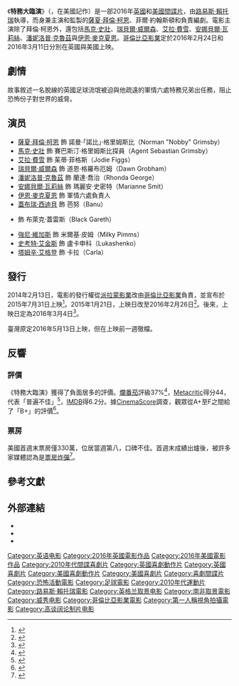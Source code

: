 {{noteTA
|G1=Movie
|G2=Show
}}
{{Infobox film
| name           = 特務大臨演
| original_name  = {{lang|en|''Grimsby''}}
| image          = The Brothers Grimsby Poster.jpg
| caption        = 電影海報
| director       = [[路易斯·賴托瑞|路易斯·賴托瑞]]
| producer       = {{Plainlist|
* [[薩夏·拜倫·柯恩|薩夏·拜倫·柯恩]]
* [[艾瑞克·費納|艾瑞克·費納]]
* {{link-en|尼拉·帕克|Nira Park}}}}
| writer         = {{Plainlist|
* [[薩夏·拜倫·柯恩|薩夏·拜倫·柯恩]]
* 菲爾·約翰斯頓
* {{link-en|彼得·貝納姆|Peter Baynham}}}}
| starring       = {{Plainlist|
* [[薩夏·拜倫·柯恩|薩夏·拜倫·柯恩]]
* [[馬克·史壯|馬克·史壯]]
* [[瑞貝爾·威爾森|瑞貝爾·威爾森]]
* [[艾拉·費雪|艾拉·費雪]]
* [[安娜貝爾·瓦莉絲|安娜貝爾·瓦莉絲]]
* [[伊恩·麥克夏恩|伊恩·麥克夏恩]]}}
| music          = {{link-en|厄藍·拜倫·柯恩|Erran Baron Cohen}}
| cinematography = {{link-en|奧利佛·伍德|Oliver Wood (cinematographer)}}
| editing        = {{Plainlist|
* 強納森·阿莫斯
* 伊凡·亨克
* 詹姆斯·湯瑪士}}
| studio         = {{Plainlist|
* {{link-en|Big Talk Productions|Big Talk Productions}}
* Four by Two Films
* LStar Capital
* [[威秀電影|威秀電影]]
* [[Working_Title_Films|Working Title Films]]}}
| distributor    = [[哥倫比亞影業|哥倫比亞影業]]
| released       = {{Film date|2016|2|24|英國|2016|3|11|美國}}
| runtime        = 83分鐘
| country        = {{Plainlist|
* 英國
* 美國}}
| language       = 英語
| budget         = 3500萬美元
| gross          = 2800萬美元
| preceded_by    = 
| followed_by    = 
| cn_name        = 王牌贱谍：格林斯比
| hk_name        = 特務大臨演
| tw_name        = 特務大臨演
}}
《'''特務大臨演'''》（{{lang-en|''Grimsby''}}，在美國記作{{lang|en|''The Brothers Grimsby''}}）是一部2016年[[英國|英國]]和[[美國|美國]][[間諜片|間諜片]]，由[[路易斯·賴托瑞|路易斯·賴托瑞]]執導，而身兼主演和監製的[[薩夏·拜倫·柯恩|薩夏·拜倫·柯恩]]、菲爾·約翰斯頓和{{link-en|彼得·貝納姆|Peter Baynham}}負責編劇。電影主演除了拜倫·柯恩外，還包括[[馬克·史壯|馬克·史壯]]、[[瑞貝爾·威爾森|瑞貝爾·威爾森]]、[[艾拉·費雪|艾拉·費雪]]、[[安娜貝爾·瓦莉絲|安娜貝爾·瓦莉絲]]、[[潘妮洛普·克魯茲|潘妮洛普·克魯茲]]與[[伊恩·麥克夏恩|伊恩·麥克夏恩]]。[[哥倫比亞影業|哥倫比亞影業]]定於2016年2月24日和2016年3月11日分別在英國與美國上映。

== 劇情 ==
故事敘述一名脫線的英國足球流氓被迫與他疏遠的軍情六處特務兄弟出任務，阻止恐怖份子對世界的威脅。

== 演员 ==
* [[薩夏·拜倫·柯恩|薩夏·拜倫·柯恩]] 飾 諾曼·「諾比」·格里姆斯比（Norman "Nobby" Grimsby）
* [[馬克·史壯|馬克·史壯]] 飾 賽巴斯汀·格里姆斯比探員（Agent Sebastian Grimsby）
* [[艾拉·費雪|艾拉·費雪]] 飾 茱蒂·菲格斯（Jodie Figgs）
* [[瑞貝爾·威爾森|瑞貝爾·威爾森]] 飾 道恩·格羅布厄姆（Dawn Grobham）
* [[潘妮洛普·克魯茲|潘妮洛普·克魯茲]] 飾 蘭達·喬治（Rhonda George）
* [[安娜貝爾·瓦莉絲|安娜貝爾·瓦莉絲]] 飾 瑪麗安·史密特（Marianne Smit）
* [[伊恩·麥克夏恩|伊恩·麥克夏恩]] 飾 軍情六處負責人
* [[蓋布瑞·西迪貝|蓋布瑞·西迪貝]] 飾 芭努（Banu）
* {{link-en|大衛·海爾伍德|David Harewood}} 飾 布萊克·蓋雷斯（Black Gareth）
* [[強尼·維加斯|強尼·維加斯]] 飾 米爾基·皮姆（Milky Pimms）
* [[史考特·艾金斯|史考特·艾金斯]] 飾 盧卡申科（Lukashenko）
* [[塔姆辛·艾格登|塔姆辛·艾格登]] 飾 卡拉（Carla）

== 發行 ==
2014年2月13日，電影的發行權從[[派拉蒙影業|派拉蒙影業]]改由[[哥倫比亞影業|哥倫比亞影業]]負責，並宣布於2015年7月31日上映<ref>{{cite web |last=Fleming |first=Mike |url=http://www.deadline.com/2014/02/paramount-re-ups-sacha-baron-cohen-but-his-next-comedy-grimsby-moves-to-sony/ |title=UPDATE: Sacha Baron Cohen Hails Leo's 'Wolf' Hooker Anus Coke-Snorting In Paramount Re-Up, As 'Grimsby' Moves To Sony |publisher=Deadline.com |date= |accessdate=2014-06-14 |archive-date=2014-04-24 |archive-url=https://web.archive.org/web/20140424134115/http://www.deadline.com/2014/02/paramount-re-ups-sacha-baron-cohen-but-his-next-comedy-grimsby-moves-to-sony/ |dead-url=no }}</ref>。2015年1月21日，上映日改至2016年2月26日<ref>{{cite web|url=http://collider.com/southpaw-release-date-july-31-2015/|title=Southpaw Set for July 31st Release; Sacha Baron Cohen Comedy Pushed to 2016|work=Collider|accessdate=21 January 2015|archive-date=2015-01-22|archive-url=https://web.archive.org/web/20150122010224/http://collider.com/southpaw-release-date-july-31-2015/|dead-url=no}}</ref>。後來，上映日定為2016年3月4日<ref>{{Cite web |url=http://www.comingsoon.net/movie/grimsby-2016 |title=存档副本 |access-date=2015-11-06 |archive-date=2015-09-07 |archive-url=https://web.archive.org/web/20150907023252/http://www.comingsoon.net/movie/grimsby-2016 |dead-url=no }}</ref>。

臺灣原定2016年5月13日上映，但在上映前一週徹檔。

== 反響 ==

=== 評價 ===
《特務大臨演》獲得了負面居多的評價。[[爛番茄|爛番茄]]評級37%<ref>{{cite web |url=http://www.rottentomatoes.com/m/the_brothers_grimsby/ |title=The Brothers Grimsby (2016) |website=Rotten Tomatoes |accessdate=March 22, 2016 |archive-date=2021-02-16 |archive-url=https://web.archive.org/web/20210216211834/https://www.rottentomatoes.com/m/the_brothers_grimsby |dead-url=no }}</ref>，[[Metacritic|Metacritic]]得分44，代表「普遍不佳」<ref>{{cite web |url=http://www.metacritic.com/movie/the-brothers-grimsby |title=The Brothers Grimsby reviews |website=Metacritic |accessdate=March 22, 2016 |archive-date=2018-07-02 |archive-url=https://web.archive.org/web/20180702130415/http://www.metacritic.com/movie/the-brothers-grimsby |dead-url=no }}</ref>，[[IMDB|IMDB]]得6.2分。據[[CinemaScore|CinemaScore]]調查，觀眾從A+至F之間給了「B+」的評價<ref name="CinemaScore">{{cite web |author=Anthony D'Alessandro |url=http://deadline.com/2016/03/10-cloverfield-lane-brothers-grimsby-zootopia-weekend-box-office-1201718537/ |title=‘Zootopia’ Beats ’10 Cloverfield Lane’ At Box Office, ‘Brothers Grimsby’ Grim |publisher=Deadline |date=2016-03-14 |accessdate=2016-04-08 |archive-date=2018-06-13 |archive-url=https://web.archive.org/web/20180613084548/https://deadline.com/2016/03/10-cloverfield-lane-brothers-grimsby-zootopia-weekend-box-office-1201718537/ |dead-url=no }}</ref>。

=== 票房 ===
美國首週末票房僅330萬，位居當週第八，口碑不佳。首週末成績出爐後，被許多家媒體認為是[[票房炸彈|票房炸彈]]<ref>{{cite web |url=http://www.forbes.com/sites/scottmendelson/2016/03/14/box-office-brothers-grimsby-flopped-because-it-didnt-look-good/#4a36b6f749d7 |title=Box Office: 'Brothers Grimsby' Flopped Because It Looked Like A Bad Movie |publisher=Forbes.com |date= |accessdate=2016-04-08 |archive-date=2019-12-06 |archive-url=https://web.archive.org/web/20191206110420/https://www.forbes.com/sites/scottmendelson/2016/03/14/box-office-brothers-grimsby-flopped-because-it-didnt-look-good/#4a36b6f749d7 |dead-url=no }}</ref>。

== 參考文獻 ==
{{reflist|30em}}

== 外部連結 ==
* {{IMDb title|3381008}}
* {{metacritic film|grimsby}}
* {{Mojo title|grimsby}}

{{Louis Leterrier}}
{{DEFAULTSORT:Grimsby (film)}}
[[Category:英语电影|Category:英语电影]]
[[Category:2016年英國電影作品|Category:2016年英國電影作品]]
[[Category:2016年美國電影作品|Category:2016年美國電影作品]]
[[Category:2010年代間諜喜劇片|Category:2010年代間諜喜劇片]]
[[Category:英國喜劇動作片|Category:英國喜劇動作片]]
[[Category:英國喜劇片|Category:英國喜劇片]]
[[Category:美國喜劇動作片|Category:美國喜劇動作片]]
[[Category:美國喜劇片|Category:美國喜劇片]]
[[Category:喜劇間諜片|Category:喜劇間諜片]]
[[Category:恐怖活動電影|Category:恐怖活動電影]]
[[Category:足球電影|Category:足球電影]]
[[Category:2010年代運動片|Category:2010年代運動片]]
[[Category:路易斯·賴托瑞電影|Category:路易斯·賴托瑞電影]]
[[Category:英格兰取景电影|Category:英格兰取景电影]]
[[Category:南非取景電影|Category:南非取景電影]]
[[Category:威秀电影|Category:威秀电影]]
[[Category:哥倫比亞影業電影|Category:哥倫比亞影業電影]]
[[Category:第一人稱視角拍攝電影|Category:第一人稱視角拍攝電影]]
[[Category:高谈阔论制片电影|Category:高谈阔论制片电影]]
